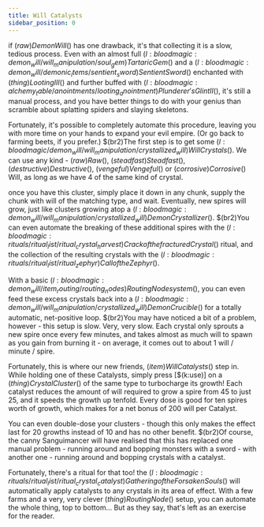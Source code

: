 ```yaml
---
title: Will Catalysts
sidebar_position: 0
---
```



if $(raw)Demon Will$() has one drawback, it's that collecting it is a slow, tedious process. Even with an almost full $(l:bloodmagic:demon_will/will_manipulation/soul_gem)Tartaric Gem$() and a $(l:bloodmagic:demon_will/demonic_items/sentient_sword)Sentient Sword$() enchanted with $(thing)Looting III$() and further buffed with $(l:bloodmagic:alchemy_table/anointments/looting_anointment)Plunderer's Glint II$(), it's still a manual process, and you have better things to do with your genius than scramble about splatting spiders and slaying skeletons.

Fortunately, it's possible to completely automate this procedure, leaving you with more time on your hands to expand your evil empire. (Or go back to farming beets, if you prefer.) $(br2)The first step is to get some $(l:bloodmagic/demon_will/will_manipulation/crystallized_will)Will Crystals$(). We can use any kind - $(raw)Raw$(),  $(steadfast)Steadfast$(), $(destructive)Destructive$(), $(vengeful)Vengeful$() or $(corrosive)Corrosive$() Will, as long as we have 4 of the same kind of crystal.

once you have this cluster, simply place it down in any chunk, supply the chunk with will of the matching type, and wait. Eventually, new spires will grow, just like clusters growing atop a $(l:bloodmagic:demon_will/will_manipulation/crystallized_will)Demon Crystallizer$(). $(br2)You can even automate the breaking of these additional spires with the $(l:bloodmagic:rituals/ritual_list/ritual_crystal_harvest)Crack of the fractured Crystal$() ritual, and the collection of the resulting crystals with the $(l:bloodmagic:rituals/ritual_list/ritual_zephyr)Call of the Zephyr$().

With a basic $(l:bloodmagic:demon_will/item_routing/routing_nodes)Routing Node system$(), you can even feed these excess crystals back into a $(l:bloodmagic:demon_will/will_manipulation/crystallized_will)Demon Crucible$() for a totally automatic, net-positive loop. $(br2)You may have noticed a bit of a problem, however - this setup is slow. Very, very slow. Each crystal only sprouts a new spire once every few minutes, and takes almost as much will to spawn as you gain from burning it - on average, it comes out to about 1 will / minute / spire.

Fortunately, this is where our new friends, $(item)Will Catalysts$() step in. While holding one of these Catalysts, simply press [$(k:use)] on a $(thing)Crystal Cluster$() of the same type to turbocharge its growth! Each catalyst reduces the amount of will required to grow a spire from 45 to just 25, and it speeds the growth up tenfold. Every dose is good for ten spires worth of growth, which makes for a net bonus of 200 will per Catalyst.

You can even double-dose your clusters - though this only makes the effect last for 20 growths instead of 10 and has no other benefit. $(br2)Of course, the canny Sanguimancer will have realised that this has replaced one manual problem - running around and bopping monsters with a sword - with another one - running around and bopping crystals with a catalyst.

Fortunately, there's a ritual for that too! the $(l:bloodmagic:rituals/ritual_list/ritual_crystal_catalyst)Gathering of the Forsaken Souls$() will automatically apply catalysts to any crystals in its area of effect. With a few farms and a very, very clever $(thing)Routing Node$() setup, you can automate the whole thing, top to bottom... But as they say, that's left as an exercise for the reader.

